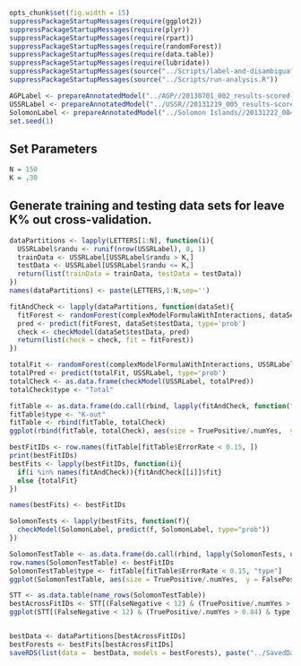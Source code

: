 ```r
opts_chunk$set(fig.width = 15)
suppressPackageStartupMessages(require(ggplot2))
suppressPackageStartupMessages(require(plyr))
suppressPackageStartupMessages(require(rpart))
suppressPackageStartupMessages(require(randomForest))
suppressPackageStartupMessages(require(data.table))
suppressPackageStartupMessages(require(lubridate))
suppressPackageStartupMessages(source("../Scripts/label-and-disambiguate.R"))
suppressPackageStartupMessages(source("../Scripts/run-analysis.R"))

AGPLabel <- prepareAnnotatedModel("../AGP//20130701_002_results-scored-annotated.fix.csv")
USSRLabel <- prepareAnnotatedModel("../USSR//20131219_005_results-scored-annotated.fix.csv")
SolomonLabel <- prepareAnnotatedModel("../Solomon Islands//20131222_004_results-scored-annotated.fix.csv")
set.seed(1)
```

## Set Parameters
```r
N = 150
K = .30
```


## Generate training and testing data sets for leave K% out cross-validation.

```r
dataPartitions <- lapply(LETTERS[1:N], function(i){
  USSRLabel$randu <- runif(nrow(USSRLabel), 0, 1)
  trainData <- USSRLabel[USSRLabel$randu > K,]
  testData <- USSRLabel[USSRLabel$randu <= K,]
  return(list(trainData = trainData, testData = testData))
})
names(dataPartitions) <- paste(LETTERS,1:N,sep='')
```

```r
fitAndCheck <- lapply(dataPartitions, function(dataSet){
  fitForest <- randomForest(complexModelFormulaWithInteractions, dataSet$trainData, mtry=6, ntree=5000, importance=T)
  pred <- predict(fitForest, dataSet$testData, type='prob')
  check <- checkModel(dataSet$testData, pred)
  return(list(check = check, fit = fitForest))
})

totalFit <- randomForest(complexModelFormulaWithInteractions, USSRLabel, mtry=6, ntree=5000, importance=T)
totalPred <- predict(totalFit, USSRLabel, type='prob')
totalCheck <- as.data.frame(checkModel(USSRLabel, totalPred))
totalCheck$type <- "Total"

fitTable <- as.data.frame(do.call(rbind, lapply(fitAndCheck, function(fc)unlist(fc$check))))
fitTable$type <- "K-out"
fitTable <- rbind(fitTable, totalCheck)
ggplot(rbind(fitTable, totalCheck), aes(size = TruePositive/.numYes,  y = FalsePositive, x = FalseNegative, color = ErrorRate, shape = type)) + geom_point() + scale_size(range = c(4,10)) + labs(title = "USSR label prediction by leave K out fits")
```

```r
bestFitIDs <- row.names(fitTable[fitTable$ErrorRate < 0.15, ])
print(bestFitIDs)
bestFits <- lapply(bestFitIDs, function(i){
  if(i %in% names(fitAndCheck)){fitAndCheck[[i]]$fit}
  else {totalFit}
})

names(bestFits) <- bestFitIDs

SolomonTests <- lapply(bestFits, function(f){
  checkModel(SolomonLabel, predict(f, SolomonLabel, type="prob"))
})

SolomonTestTable <- as.data.frame(do.call(rbind, lapply(SolomonTests, unlist)))
row.names(SolomonTestTable) <- bestFitIDs
SolomonTestTable$type <- fitTable[fitTable$ErrorRate < 0.15, "type"]
ggplot(SolomonTestTable, aes(size = TruePositive/.numYes,  y = FalsePositive, x = FalseNegative, color = ErrorRate, shape = type)) + geom_point() + scale_size(range = c(4,10)) + labs(title = "Solomon Islands label prediction by best performing USSR predictors")
```

```r
STT <- as.data.table(name_rows(SolomonTestTable))
bestAcrossFitIDs <- STT[(FalseNegative < 12) & (TruePositive/.numYes > 0.84) & type != "Total", .rownames]
ggplot(STT[(FalseNegative < 12) & (TruePositive/.numYes > 0.84) & type != "Total",], aes(size = TruePositive/.numYes,  y = FalsePositive, x = FalseNegative, color = ErrorRate, shape = type)) + geom_point() + scale_size(range = c(4,10))


bestData <- dataPartitions[bestAcrossFitIDs]
bestForests <- bestFits[bestAcrossFitIDs]
saveRDS(list(data =  bestData, models = bestForests), paste("../SavedData/leave-k-out-crossvalidate-USSR-", format(now(), format="%Y-%m-%d_%H-%M-%S"),".RDS", sep = ''))

```

